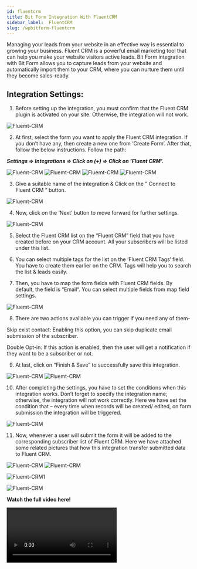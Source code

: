 ```yaml
---
id: fluentcrm
title: Bit Form Integration With FluentCRM
sidebar_label:  FluentCRM
slug: /wpbitform-fluentcrm
---
```



Managing your leads from your website in an effective way is essential to growing your business. Fluent CRM is a powerful email marketing tool that can help you make your website visitors active leads. Bit Form integration with Bit Form allows you to capture leads from your website and automatically import them to your CRM, where you can nurture them until they become sales-ready.

## Integration Settings:
1. Before setting up the integration, you must confirm that the Fluent CRM plugin is activated on your site. Otherwise, the integration will not work.

 <Image src="Fluent-CRM/1_Fluent CRM- Bit Form" alt="Fluemt-CRM" w="1020" h="350" />

2. At first, select the form you want to apply the Fluent CRM integration. If you don’t have any, then create a new one from ‘Create Form‘.  After that, follow the below instructions. Follow the path:

 ***Settings => Integrations =>  Click on (+) => Click on ‘Fluent CRM’.***

 <Image src="Fluent-CRM/2_Create Form- Bit Form" alt="Fluemt-CRM" w="1020" h="350" />

 <Image src="Fluent-CRM/3_Settings to integration- Bit Form" alt="Fluemt-CRM" w="1020" h="350" />

 <Image src="Fluent-CRM/4_Click on +- Bit Form" alt="Fluemt-CRM" w="1020" h="350" />

 <Image src="Fluent-CRM/5_Select Fluent CRM- Bit Form" alt="Fluemt-CRM" w="1020" h="350" />

3. Give a suitable name of the integration & Click on the ” Connect to Fluent CRM ” button.

 <Image src="Fluent-CRM/6_Connect with Fluent CRM- Bit Form" alt="Fluemt-CRM" w="1020" h="350" />

4. Now, click on the ‘Next’ button to move forward for further settings.

 <Image src="Fluent-CRM/7_Connected- Bit Form" alt="Fluemt-CRM" w="1020" h="350" />
 
5. Select the Fluent CRM list on the “Fluent CRM” field that you have created before on your CRM account. All your subscribers will be listed under this list.

6. You can select multiple tags for the list on the ‘Fluent CRM Tags‘ field. You have to create them earlier on the CRM. Tags will help you to search the list & leads easily.

7. Then, you have to map the form fields with Fluent CRM fields. By default, the field is “Email“.  You can select multiple fields from map field settings.

 <Image src="Fluent-CRM/8_Set Credentials- Bit Form" alt="Fluemt-CRM" w="1020" h="350" />

8. There are two actions available you can trigger if you need any of them-

 Skip exist contact: Enabling this option, you can skip duplicate email submission of the subscriber.

 Double Opt-in: If this action is enabled, then the user will get a notification if they want to be a subscriber or not.

9. At last, click on “Finish & Save” to successfully save this integration.

 <Image src="Fluent-CRM/9_Finish & Save- Bit Form" alt="Fluemt-CRM" w="1020" h="350" />

 <Image src="Fluent-CRM/10_Created integration- Bit Form" alt="Fluemt-CRM" w="1020" h="350" />

10. After completing the settings, you have to set the conditions when this integration works. Don’t forget to specify the integration name; otherwise, the integration will not work correctly. Here we have set the condition that – every time when records will be created/ edited, on form submission the integration will be triggered.

 <Image src="Fluent-CRM/11_Set Conditional logic- Bit Form" alt="Fluemt-CRM" w="1020" h="350" />

11. Now, whenever a user will submit the form it will be added to the corresponding subscriber list of Fluent CRM. Here we have attached some related pictures that how this integration transfer submitted data to Fluent CRM.

 <Image src="Fluent-CRM/13_Input- Bit Form" alt="Fluemt-CRM" w="1020" h="350" />

 <Image src="Fluent-CRM/14_Responses- Bit Form" alt="Fluemt-CRM" w="1020" h="350" />

 <Image src="Fluent-CRM/15_Related Info- Bit Form" alt="Fluemt-CRM" w="1020" h="350" />1

 <Image src="Fluent-CRM/16_Submission on Fluent CRM- Bit Form" alt="Fluemt-CRM" w="1020" h="350" />

**Watch the full video here!**

<Video youtube src="kJ2pCH2FQwU" />
 







